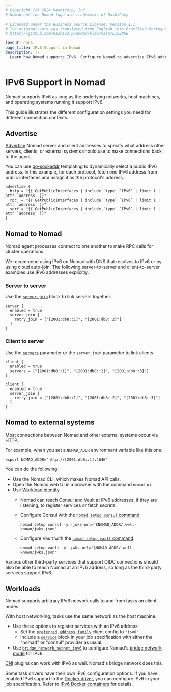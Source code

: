 ```yaml
---
# Copyright (c) 2024 HashiCorp, Inc.
# Nomad and the Nomad logo are trademarks of HashiCorp.

# Licensed under the Business Source License, Version 1.1.
# The original work was translated from English into Brazilian Portuguese.
# https://github.com/hashicorp/nomad/blob/main/LICENSE

layout: docs
page_title: IPv6 Support in Nomad
description: |-
  Learn how Nomad supports IPv6. Configure Nomad to advertise IPv6 addresses. Link Nomad servers and clients that have specific IPv6 addresses. Set up Consul and Vault to use Nomad's IPv6 address. Learn how workload tasks and task drivers can use IPv6 addresses.
---
```


# IPv6 Support in Nomad

Nomad supports IPv6 as long as the underlying networks, host machines,
and operating systems running it support IPv6.

This guide illustrates the different configuration settings you need for different connection contexts.

## Advertise

[Advertise][advertise] Nomad server and client addresses to specify what
address other servers, clients, or external systems should use to make
connections back to the agent.

You can use [go-sockaddr][] templating to dynamically select a public IPv6
address. In this example, for each protocol, fetch one IPv6 address from public
interfaces and assign it as the protocol's address.

```hcl
advertise {
  http = "{{ GetPublicInterfaces | include `type` `IPv6` | limit 1 | attr `address` }}"
  rpc  = "{{ GetPublicInterfaces | include `type` `IPv6` | limit 1 | attr `address` }}"
  serf = "{{ GetPublicInterfaces | include `type` `IPv6` | limit 1 | attr `address` }}"
}
```

## Nomad to Nomad

Nomad agent processes connect to one another to make RPC calls for cluster operations.

We recommend using IPv6 on Nomad with DNS that resolves to IPv6 or by
using cloud auto-join. The following server-to-server and client-to-server
examples use IPv6 addresses explicitly.

### Server to server

Use the [`server_join`][server_join] block to link servers together.

```hcl
server {
  enabled = true
  server_join {
    retry_join = ["[2001:db8::1]", "[2001:db8::2]"]
  }
}
```

### Client to server

Use the [`servers`][client.servers] parameter or the `server_join` parameter to
link clients.

```hcl
client {
  enabled = true
  servers = ["[2001:db8::1]", "[2001:db8::2]", "[2001:db8::3]"]
}
```

```hcl
client {
  enabled = true
  server_join {
    retry_join = ["[2001:db8::1]", "[2001:db8::2]", "[2001:db8::3]"]
  }
}
```

## Nomad to external systems

Most connections between Nomad and other external systems occur via HTTP.

For example, when you set a `NOMAD_ADDR` environment variable like this one:

```
export NOMAD_ADDR='http://[2001:db8::1]:4646'
```

You can do the following:

- Use the Nomad CLI, which makes Nomad API calls.
- Open the Nomad web UI in a browser with the command `nomad ui`.
- Use [Workload identity][workload-identity].
  - Nomad can reach Consul and Vault at IPv6 addresses, if they are listening,
    to register services or fetch secrets.
  - Configure Consul with the [`nomad setup consul` command][setup-consul].

    ```
    nomad setup consul -y -jwks-url="$NOMAD_ADDR/.well-known/jwks.json"

  - Configure Vault with the [`nomad setup vault` command][setup-vault].

    ```
    nomad setup vault -y -jwks-url="$NOMAD_ADDR/.well-known/jwks.json"
    ```

Various other third-party services that support OIDC connections should also be
able to reach Nomad at an IPv6 address, so long as the third-party services
support IPv6.

## Workloads

Nomad supports arbitrary IPv6 network calls to and from tasks on client nodes.

With host networking, tasks use the same network as the host machine.

- Use these options to register services with an IPv6 address:
  - Set the [`preferred_address_family`][preferred_address_family-config]
    client config to `"ipv6"`.
  - Include a [`service`][service-block] block in your job specification with
    either the "nomad" or "consul" provider as usual.
- Use [`bridge_network_subnet_ipv6`][bridge-network-subnet-ipv6] to configure
  Nomad's [bridge network mode][bridge-network-mode] for IPv6.

[CNI][cni] plugins can work with IPv6 as well. Nomad's bridge network does this.

Some task drivers have their own IPv6 configuration options. If you have enabled
IPv6 support in the [Docker driver][docker-driver], you can configure IPv6 in
your job specification. Refer to [IPv6 Docker
containers][ipv6-docker-containers] for details.


[server_join]: /nomad/docs/configuration/server_join
[client.servers]: /nomad/docs/configuration/client#servers
[go-sockaddr]: https://pkg.go.dev/github.com/hashicorp/go-sockaddr/template
[advertise]: /nomad/docs/configuration#advertise
[workload-identity]: /nomad/docs/concepts/workload-identity
[service-block]: /nomad/docs/job-specification/service
[preferred_address_family-config]: /nomad/docs/configuration/client#preferred_address_family
[bridge-network-mode]: /nomad/docs/job-specification/network#network-modes
[bridge-network-subnet-ipv6]: /nomad/docs/configuration/client#bridge_network_subnet_ipv6
[cni]: /nomad/docs/networking/cni
[docker-driver]: /nomad/docs/drivers/docker
[ipv6-docker-containers]: /nomad/docs/job-specification/service#ipv6-docker-containers
[setup-consul]: /nomad/docs/commands/setup/consul
[setup-vault]: /nomad/docs/commands/setup/vault
